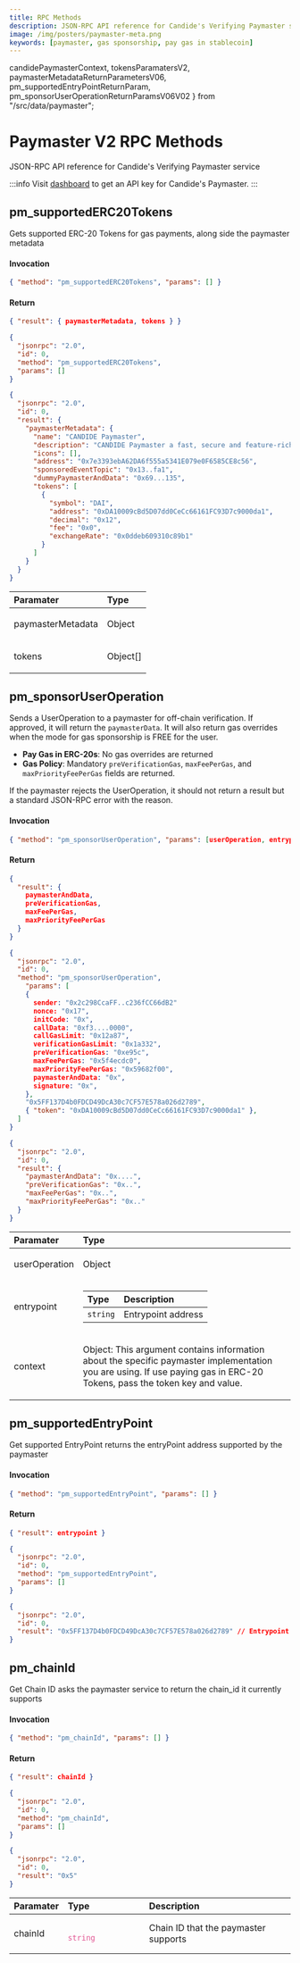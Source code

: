```yaml
---
title: RPC Methods
description: JSON-RPC API reference for Candide's Verifying Paymaster service. Learn about sponsoring gas, and how to enable gas payments in stablecoins
image: /img/posters/paymaster-meta.png
keywords: [paymaster, gas sponsorship, pay gas in stablecoin]
---
```


  candidePaymasterContext,
  tokensParamatersV2,
  paymasterMetadataReturnParametersV06,
  pm_supportedEntryPointReturnParam,
  pm_sponsorUserOperationReturnParamsV06V02
} from "/src/data/paymaster";

# Paymaster V2 RPC Methods

JSON-RPC API reference for Candide's Verifying Paymaster service

:::info
Visit [dashboard](https://dashboard.candide.dev) to get an API key for Candide's Paymaster.
:::

## pm_supportedERC20Tokens

Gets supported ERC-20 Tokens for gas payments, along side the paymaster metadata

#### Invocation

```json
{ "method": "pm_supportedERC20Tokens", "params": [] }
```

#### Return

```json
{ "result": { paymasterMetadata, tokens } }
```

<Tabs>
<TabItem value="request" label="Example Request">

```json
{
  "jsonrpc": "2.0",
  "id": 0,
  "method": "pm_supportedERC20Tokens",
  "params": []
}
```

</TabItem>
<TabItem value="response" label="Example Response">

```json
{
  "jsonrpc": "2.0",
  "id": 0,
  "result": {
    "paymasterMetadata": {
      "name": "CANDIDE Paymaster",
      "description": "CANDIDE Paymaster a fast, secure and feature-rich 4337 Paymaster",
      "icons": [],
      "address": "0x7e3393ebA62DA6f555a5341E079e0F6585CE8c56",
      "sponsoredEventTopic": "0x13..fa1",
      "dummyPaymasterAndData": "0x69...135",
      "tokens": [
        {
          "symbol": "DAI",
          "address": "0xDA10009cBd5D07dd0CeCc66161FC93D7c9000da1",
          "decimal": "0x12",
          "fee": "0x0",
          "exchangeRate": "0x0ddeb609310c89b1"
        }
      ]
    }
  }
}
```

</TabItem>

<TabItem value="response type" label="Response Types">

<table>
  <thead>
    <th align="left">Paramater</th>
    <th align="left">Type</th>
  </thead>
  <tbody>
    <tr>
      <td align="left">paymasterMetadata</td>
      <td align="left">
        <p>Object</p>
        <DataTable items={paymasterMetadataReturnParametersV06} />
      </td>
    </tr>
    <tr>
      <td align="left">tokens</td>
      <td align="left">
        <p>Object[]</p>
        <DataTable items={tokensParamatersV2} />
      </td>
    </tr>
  </tbody>
</table>

</TabItem>
</Tabs>

## pm_sponsorUserOperation

Sends a UserOperation to a paymaster for off-chain verification. If approved, it will return the `paymasterData`. It will also return gas overrides when the mode for gas sponsorship is FREE for the user.

- **Pay Gas in ERC-20s**: No gas overrides are returned
- **Gas Policy**: Mandatory `preVerificationGas`, `maxFeePerGas`, and `maxPriorityFeePerGas` fields are returned.

If the paymaster rejects the UserOperation, it should not return a result but a standard JSON-RPC error with the reason.

#### Invocation

```json
{ "method": "pm_sponsorUserOperation", "params": [userOperation, entrypoint, context] }
```

#### Return

```json
{
  "result": {
    paymasterAndData,
    preVerificationGas,
    maxFeePerGas,
    maxPriorityFeePerGas
  } 
}
```

<Tabs>
<TabItem value="request" label="Example Request">

```json
{
  "jsonrpc": "2.0",
  "id": 0,
  "method": "pm_sponsorUserOperation",
    "params": [
    {
      sender: "0x2c298CcaFF..c236fCC66dB2"
      nonce: "0x17",
      initCode: "0x",
      callData: "0xf3....0000",
      callGasLimit: "0x12a87",
      verificationGasLimit: "0x1a332",
      preVerificationGas: "0xe95c",
      maxFeePerGas: "0x5f4ecdc0",
      maxPriorityFeePerGas: "0x59682f00",
      paymasterAndData: "0x",
      signature: "0x",
    },
    "0x5FF137D4b0FDCD49DcA30c7CF57E578a026d2789",
    { "token": "0xDA10009cBd5D07dd0CeCc66161FC93D7c9000da1" },
  ]
}
```

</TabItem>
<TabItem value="response" label="Example Response">

```json
{
  "jsonrpc": "2.0",
  "id": 0,
  "result": {
    "paymasterAndData": "0x....",
    "preVerificationGas": "0x..",
    "maxFeePerGas": "0x..",
    "maxPriorityFeePerGas": "0x.."
  }
}
```

</TabItem>

<TabItem value="request type" label="Request Types">

<table>
  <thead>
    <th align="left">Paramater</th>
    <th align="left">Type</th>
  </thead>
  <tbody>
    <tr>
      <td align="left">userOperation</td>
      <td align="left">
        <p>Object</p>
        <DataTable items={userOperationReturnParamsV06} />
      </td>
    </tr>
    <tr>
      <td align="left">entrypoint</td>
      <td align="left">
        <table>
          <thead>
            <th align="left">Type</th>
            <th align="left">Description</th>
          </thead>
          <tr>
            <td>
              <code>string</code>
            </td>
            <td>Entrypoint address</td>
          </tr>
        </table>
      </td>
    </tr>
    <tr>
      <td align="left">context</td>
      <td align="left">
        <p>Object: This argument contains information about the specific paymaster
        implementation you are using. If use paying gas in ERC-20 Tokens, pass the token key and value.</p>
        <DataTable items={candidePaymasterContext} />
      </td>
    </tr>
  </tbody>
</table>

</TabItem>

<TabItem value="response type" label="Response Type">
  <DataTable items={pm_sponsorUserOperationReturnParamsV06V02} />
</TabItem>

</Tabs>

## pm_supportedEntryPoint

Get supported EntryPoint returns the entryPoint address supported by the paymaster

#### Invocation

```json
{ "method": "pm_supportedEntryPoint", "params": [] }
```

#### Return

```json
{ "result": entrypoint }
```

<Tabs>
<TabItem value="example request" label="Example Request">

```json
{
  "jsonrpc": "2.0",
  "id": 0,
  "method": "pm_supportedEntryPoint",
  "params": []
}
```

</TabItem>

<TabItem value="example response" label="Example Response">

```json
{
  "jsonrpc": "2.0",
  "id": 0,
  "result": "0x5FF137D4b0FDCD49DcA30c7CF57E578a026d2789" // Entrypoint address
}
```

</TabItem>

<TabItem value="response type" label="Response Type">
  <DataTable items={pm_supportedEntryPointReturnParam} />
</TabItem>
</Tabs>

## pm_chainId

Get Chain ID asks the paymaster service to return the chain_id it currently supports

#### Invocation

```json
{ "method": "pm_chainId", "params": [] }
```

#### Return

```json
{ "result": chainId }
```

<Tabs>
<TabItem value="example request" label="Example Request">

```json
{
  "jsonrpc": "2.0",
  "id": 0,
  "method": "pm_chainId",
  "params": []
}
```

</TabItem>

<TabItem value="example response" label="Example Response">

```json
{
  "jsonrpc": "2.0",
  "id": 0,
  "result": "0x5"
}
```

</TabItem>

<TabItem value="response type" label="Response Type">
  <table>
    <thead>
      <th align="left">Paramater</th>
      <th align="left">Type</th>
      <th align="left">Description</th>
    </thead>
    <tbody>
      <tr>
        <td align="left">chainId</td>
        <td align="left">
          <code>
            <font color="#e25894">string</font>
          </code>
        </td>
        <td align="left">
          Chain ID that the paymaster supports
        </td>
      </tr>
    </tbody>
  </table>
  </TabItem>
</Tabs>
